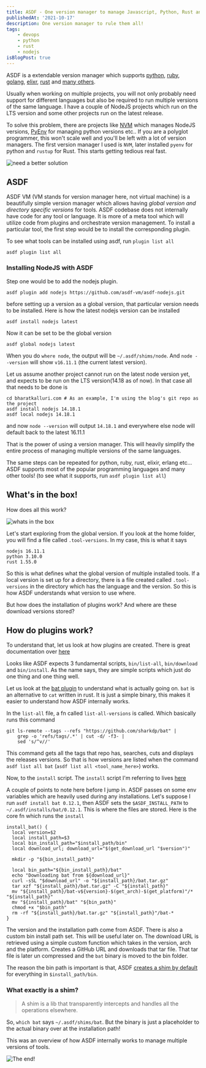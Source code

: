 ```yaml
---
title: ASDF - One version manager to manage Javascript, Python, Rust and more!
publishedAt: '2021-10-17'
description: One version manager to rule them all!
tags:
    - devops
    - python
    - rust
    - nodejs
isBlogPost: true
---
```


ASDF is a extendable version manager which supports [python](https://github.com/danhper/asdf-python),
[ruby](https://github.com/asdf-vm/asdf-ruby), [golang](https://github.com/kennyp/asdf-golang),
[elixr](https://github.com/asdf-vm/asdf-elixir), [rust](https://github.com/code-lever/asdf-rust) and
[many others](https://asdf-vm.com/#/plugins-all?id=plugin-list).

Usually when working on multiple projects, you will not only probably need support for different languages but also be
required to run multiple versions of the same language. I have a couple of NodeJS projects which run on the LTS version
and some other projects run on the latest release.

To solve this problem, there are projects like [NVM](https://github.com/nvm-sh/nvm) which manages NodeJS versions,
[PyEnv](https://github.com/pyenv/pyenv) for managing python versions etc.. If you are a polyglot programmer, this
won't scale well and you'll be left with a lot of version managers. The first version manager I used is `NVM`, later
installed `pyenv` for python and `rustup` for Rust. This starts getting tedious real fast.

![need a better solution](https://media.giphy.com/media/8I3eD4CkqLOdMh70ko/giphy-downsized.gif)

## ASDF

ASDF VM (VM stands for version manager here, not virtual machine) is a beautifully simple version manager which allows
having _global version and directory specific versions_ for tools. ASDF codebase does not internally have code for any
tool or language. It is more of a meta tool which will utilize code from
plugins and orchestrate version management. To install a particular tool, the first step would be to install the
corresponding plugin.

To see what tools can be installed using asdf, run `plugin list all`

```shell
asdf plugin list all
```

### Installing NodeJS with ASDF

Step one would be to add the nodejs plugin.

```shell
asdf plugin add nodejs https://github.com/asdf-vm/asdf-nodejs.git
```

before setting up a version as a global version, that particular version needs to be installed. Here is how the latest
nodejs version can be installed

```shell
asdf install nodejs latest
```

Now it can be set to be the global version

```shell
asdf global nodejs latest
```

When you do `where node`, the output will be `~/.asdf/shims/node`. And `node --version` will show `v16.11.1` (the
current latest version).

Let us assume another project cannot run on the latest node version yet, and expects to be run on the LTS version(14.18
as of now). In that case all that needs to be done is

```shell
cd bharatkalluri.com # As an example, I'm using the blog's git repo as the project
asdf install nodejs 14.18.1
asdf local nodejs 14.18.1
```

and now `node --version` will output `14.18.1` and everywhere else node will default back to the latest 16.11.1

That is the power of using a version manager. This will heavily simplify the entire process of managing multiple
versions of the same languages.

The same steps can be repeated for python, ruby, rust, elixir, erlang etc... ASDF supports most of the popular programming
languages and many other tools! (to see what it supports, run `asdf plugin list all`)

## What's in the box!

How does all this work?

![whats in the box](https://media.giphy.com/media/ge91zAgmwUqLMqiH2c/giphy.gif)

Let's start exploring from the global version. If you look at the home folder, you will find a file called `.tool-versions`.
In my case, this is what it says

```shell
nodejs 16.11.1
python 3.10.0
rust 1.55.0
```

So this is what defines what the global version of multiple installed tools. If a local version is set up for a directory,
there is a file created called `.tool-versions` in the directory which has the language and the version. So this is how
ASDF understands what version to use where.

But how does the installation of plugins work? And where are these download versions stored?

## How do plugins work?

To understand that, let us look at how plugins are created. There is great documentation over
[here](http://asdf-vm.com/plugins/create.html)

Looks like ASDF expects 3 fundamental scripts, `bin/list-all`, `bin/download` and `bin/install`. As the name says,
they are simple scripts which just do one thing and one thing well.

Let us look at the [bat plugin](https://gitlab.com/wt0f/asdf-bat) to understand what is actually going on. `bat` is an
alternative to `cat` written in rust. It is just a simple binary, this makes it easier to understand how ASDF internally works.

In the `list-all` file, a fn called `list-all-versions` is called. Which basically runs this command

```shell
git ls-remote --tags --refs "https://github.com/sharkdp/bat" |
    grep -o 'refs/tags/.*' | cut -d/ -f3- |
    sed 's/^v//'
```

This command gets all the tags that repo has, searches, cuts and displays the releases versions. So that is how versions
are listed when the command `asdf list all bat` (`asdf list all <tool_name_here>`) works.

Now, to the `install` script. The `install` script I'm referring to lives [here](https://gitlab.com/wt0f/asdf-bat/-/blob/master/bin/install)

A couple of points to note here before I jump in. ASDF passes on some env variables which are heavily used during any installations.
Let's suppose I run `asdf install bat 0.12.1`, then ASDF sets the `$ASDF_INSTALL_PATH` to `~/.asdf/installs/bat/0.12.1`.
This is where the files are stored. Here is the core fn which runs the `install`

```shell
install_bat() {
  local version=$2
  local install_path=$3
  local bin_install_path="$install_path/bin"
  local download_url; download_url="$(get_download_url "$version")"

  mkdir -p "${bin_install_path}"

  local bin_path="${bin_install_path}/bat"
  echo "Downloading bat from ${download_url}"
  curl -sSL "$download_url" -o "${install_path}/bat.tar.gz"
  tar xzf "${install_path}/bat.tar.gz" -C "${install_path}"
  mv "${install_path}/bat-v${version}-$(get_arch)-$(get_platform)"/* "${install_path}"
  mv "${install_path}/bat" "${bin_path}"
  chmod +x "$bin_path"
  rm -rf "${install_path}/bat.tar.gz" "${install_path}"/bat-*
}

```

The version and the installation path come from ASDF. There is also a custom bin install path set. This will be useful
later on. The download URL is retrieved using a simple custom function which takes in the version, arch and the platform.
Creates a GitHub URL and downloads that tar file. That tar file is later un compressed and the `bat` binary is moved
to the bin folder.

The reason the bin path is important is that, ASDF [creates a shim by default](http://asdf-vm.com/plugins/create.html#environment-variables)
for everything in `$install_path/bin`.

### What exactly is a shim?

> A shim is a lib that transparently intercepts and handles all the operations elsewhere.

So, `which bat` says `~/.asdf/shims/bat`. But the binary is just a placeholder to the actual binary over at the installation
path!

This was an overview of how ASDF internally works to manage multiple versions of tools.

![The end!](https://media.giphy.com/media/lD76yTC5zxZPG/giphy.gif)
